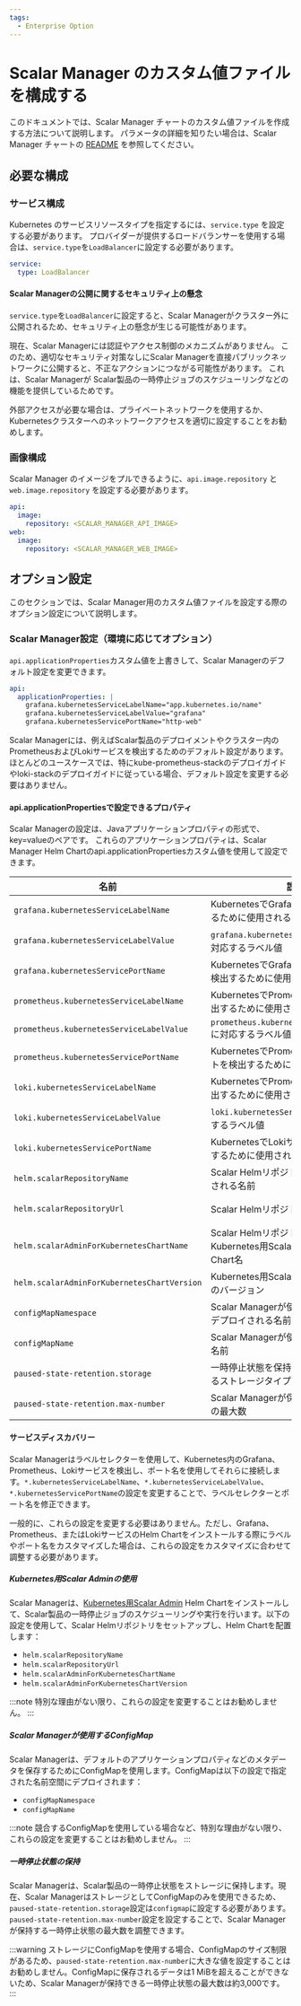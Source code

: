 ```yaml
---
tags:
  - Enterprise Option
---
```


# Scalar Manager のカスタム値ファイルを構成する


<TranslationBanner />

このドキュメントでは、Scalar Manager チャートのカスタム値ファイルを作成する方法について説明します。 パラメータの詳細を知りたい場合は、Scalar Manager チャートの [README](https://github.com/scalar-labs/helm-charts/blob/main/charts/scalar-manager/README.md) を参照してください。

## 必要な構成

### サービス構成

Kubernetes のサービスリソースタイプを指定するには、`service.type` を設定する必要があります。 プロバイダーが提供するロードバランサーを使用する場合は、`service.type`を`LoadBalancer`に設定する必要があります。

```yaml
service:
  type: LoadBalancer
```

#### Scalar Managerの公開に関するセキュリティ上の懸念

`service.type`を`LoadBalancer`に設定すると、Scalar Managerがクラスター外に公開されるため、セキュリティ上の懸念が生じる可能性があります。

現在、Scalar Managerには認証やアクセス制御のメカニズムがありません。
このため、適切なセキュリティ対策なしにScalar Managerを直接パブリックネットワークに公開すると、不正なアクションにつながる可能性があります。
これは、Scalar Managerが Scalar製品の一時停止ジョブのスケジューリングなどの機能を提供しているためです。

外部アクセスが必要な場合は、プライベートネットワークを使用するか、Kubernetesクラスターへのネットワークアクセスを適切に設定することをお勧めします。

### 画像構成

Scalar Manager のイメージをプルできるように、`api.image.repository` と `web.image.repository` を設定する必要があります。

```yaml
api:
  image:
    repository: <SCALAR_MANAGER_API_IMAGE>
web:
  image:
    repository: <SCALAR_MANAGER_WEB_IMAGE>
```

## オプション設定
このセクションでは、Scalar Manager用のカスタム値ファイルを設定する際のオプション設定について説明します。

### Scalar Manager設定（環境に応じてオプション）
`api.applicationProperties`カスタム値を上書きして、Scalar Managerのデフォルト設定を変更できます。

```yaml
api:
  applicationProperties: |
    grafana.kubernetesServiceLabelName="app.kubernetes.io/name"
    grafana.kubernetesServiceLabelValue="grafana"
    grafana.kubernetesServicePortName="http-web"
```

Scalar Managerには、例えばScalar製品のデプロイメントやクラスター内のPrometheusおよびLokiサービスを検出するためのデフォルト設定があります。
ほとんどのユースケースでは、特にkube-prometheus-stackのデプロイガイドやloki-stackのデプロイガイドに従っている場合、デフォルト設定を変更する必要はありません。

#### api.applicationPropertiesで設定できるプロパティ

Scalar Managerの設定は、Javaアプリケーションプロパティの形式で、key=valueのペアです。
これらのアプリケーションプロパティは、Scalar Manager Helm Chartのapi.applicationPropertiesカスタム値を使用して設定できます。

|名前|説明|デフォルト値|
|---|---|---|
|`grafana.kubernetesServiceLabelName`|KubernetesでGrafanaサービスを検出するために使用されるラベル名|`app.kubernetes.io/name`|
|`grafana.kubernetesServiceLabelValue`|`grafana.kubernetesServiceLabelName`に対応するラベル値|`grafana`|
|`grafana.kubernetesServicePortName`|KubernetesでGrafanaサービスポートを検出するために使用されるポート名|`http-web`|
|`prometheus.kubernetesServiceLabelName`|KubernetesでPrometheusサービスを検出するために使用されるラベル名|`app`|
|`prometheus.kubernetesServiceLabelValue`|`prometheus.kubernetesServiceLabelName`に対応するラベル値|`kube-prometheus-stack-prometheus`|
|`prometheus.kubernetesServicePortName`|KubernetesでPrometheusサービスポートを検出するために使用されるポート名|`http-web`|
|`loki.kubernetesServiceLabelName`|KubernetesでPrometheusサービスを検出するために使用されるラベル名|`app`|
|`loki.kubernetesServiceLabelValue`|`loki.kubernetesServiceLabelName`に対応するラベル値|`loki`|
|`loki.kubernetesServicePortName`|KubernetesでLokiサービスポートを検出するために使用されるポート名|`http-metrics`|
|`helm.scalarRepositoryName`|Scalar Helmリポジトリを表すために使用される名前|`scalar-labs`|
|`helm.scalarRepositoryUrl`|Scalar HelmリポジトリのURL|`https://scalar-labs.github.io/helm-charts`|
|`helm.scalarAdminForKubernetesChartName`|Scalar HelmリポジトリにおけるKubernetes用Scalar Adminの Helm Chart名|`scalar-admin-for-kubernetes`|
|`helm.scalarAdminForKubernetesChartVersion`|Kubernetes用Scalar Admin Helm Chartのバージョン|`1.0.0`|
|`configMapNamespace`|Scalar Managerが使用するConfigMapがデプロイされる名前空間|`default`|
|`configMapName`|Scalar Managerが使用するConfigMapの名前|`scalar-manager-metadata`|
|`paused-state-retention.storage`|一時停止状態を保持するために使用されるストレージタイプ|`configmap`|
|`paused-state-retention.max-number`|Scalar Managerが保持する一時停止状態の最大数|`100`|

#### サービスディスカバリー

Scalar Managerはラベルセレクターを使用して、Kubernetes内のGrafana、Prometheus、Lokiサービスを検出し、ポート名を使用してそれらに接続します。`*.kubernetesServiceLabelName`、`*.kubernetesServiceLabelValue`、`*.kubernetesServicePortName`の設定を変更することで、ラベルセレクターとポート名を修正できます。

一般的に、これらの設定を変更する必要はありません。ただし、Grafana、Prometheus、またはLokiサービスのHelm Chartをインストールする際にラベルやポート名をカスタマイズした場合は、これらの設定をカスタマイズに合わせて調整する必要があります。

##### Kubernetes用Scalar Adminの使用

Scalar Managerは、[Kubernetes用Scalar Admin](https://github.com/scalar-labs/scalar-admin-for-kubernetes) Helm Chartをインストールして、Scalar製品の一時停止ジョブのスケジューリングや実行を行います。以下の設定を使用して、Scalar Helmリポジトリをセットアップし、Helm Chartを配置します：

- `helm.scalarRepositoryName`
- `helm.scalarRepositoryUrl`
- `helm.scalarAdminForKubernetesChartName`
- `helm.scalarAdminForKubernetesChartVersion`

:::note
特別な理由がない限り、これらの設定を変更することはお勧めしません。
:::

##### Scalar Managerが使用するConfigMap

Scalar Managerは、デフォルトのアプリケーションプロパティなどのメタデータを保存するためにConfigMapを使用します。ConfigMapは以下の設定で指定された名前空間にデプロイされます：

- `configMapNamespace`
- `configMapName`

:::note
競合するConfigMapを使用している場合など、特別な理由がない限り、これらの設定を変更することはお勧めしません。
:::

##### 一時停止状態の保持

Scalar Managerは、Scalar製品の一時停止状態をストレージに保持します。現在、Scalar ManagerはストレージとしてConfigMapのみを使用できるため、`paused-state-retention.storage`設定は`configmap`に設定する必要があります。`paused-state-retention.max-number`設定を設定することで、Scalar Managerが保持する一時停止状態の最大数を調整できます。

:::warning
ストレージにConfigMapを使用する場合、ConfigMapのサイズ制限があるため、`paused-state-retention.max-number`に大きな値を設定することはお勧めしません。ConfigMapに保存されるデータは1 MiBを超えることができないため、Scalar Managerが保持できる一時停止状態の最大数は約3,000です。
:::
